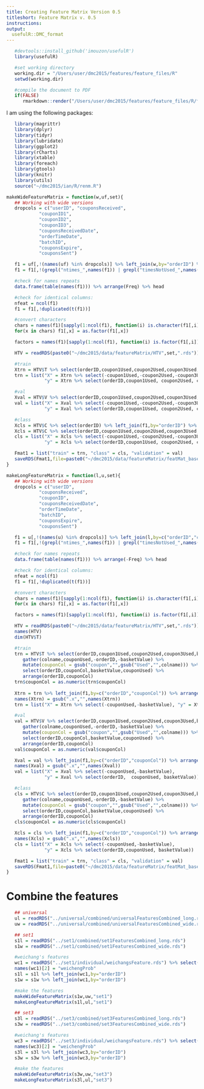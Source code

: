 ```yaml
---
title: Creating Feature Matrix Version 0.5
titleshort: Feature Matrix v. 0.5
instructions: 
output:
  usefulR::DMC_format
---
```


<!--- # (R code (No Results in Document)) -->
```r
   #devtools::install_github('imouzon/usefulR')
   library(usefulR)

   #set working directory
   working.dir = "/Users/user/dmc2015/features/feature_files/R"
   setwd(working.dir)

   #compile the document to PDF
   if(FALSE) 
      rmarkdown::render("/Users/user/dmc2015/features/feature_files/R/feature_matrix_version0.8.rmd")
```

I am using the following packages:
<!--- # (R code (No Results in Document))-->
```r
   library(magrittr)
   library(dplyr)
   library(tidyr)
   library(lubridate)
   library(ggplot2)
   library(rCharts)
   library(xtable)
   library(foreach)
   library(gtools)
   library(knitr)
   library(utils)
   source("~/dmc2015/ian/R/renm.R")
```

<!--- : R code (No Results in Document) -->
```r
makeWideFeatureMatrix = function(w,uf,set){
   ## Working with wide versions
   dropcols = c("userID", "couponsReceived",
            "couponID1",
            "couponID2",
            "couponID3",
            "couponsReceivedDate",
            "orderTimeDate",
            "batchID",
            "couponsExpire",
            "couponsSent")

   f1 = uf[,!(names(uf) %in% dropcols)] %>% left_join(w,by="orderID") %>% arrange(orderID)
   f1 = f1[,!(grepl("ntimes_",names(f1)) | grepl("timesNotUsed_",names(f1)) | grepl("timesUsed_",names(f1)))]

   #check for names repeats
   data.frame(table(names(f1))) %>% arrange(Freq) %>% head

   #check for identical columns:
   nfeat = ncol(f1)
   f1 = f1[,!duplicated(t(f1))]

   #convert characters 
   chars = names(f1)[sapply(1:ncol(f1), function(i) is.character(f1[,i]))]
   for(x in chars) f1[,x] = as.factor(f1[,x])

   factors = names(f1)[sapply(1:ncol(f1), function(i) is.factor(f1[,i]))]

   HTV = readRDS(paste0("~/dmc2015/data/featureMatrix/HTV",set,".rds"))

   #train
   Xtrn = HTV$T %>% select(orderID,coupon1Used,coupon2Used,coupon3Used,basketValue) %>% left_join(f1,by="orderID") %>% arrange(orderID)
   trn = list("X" = Xtrn %>% select(-coupon1Used,-coupon2Used,-coupon3Used,-basketValue),
              "y" = Xtrn %>% select(orderID,coupon1Used, coupon2Used, coupon3Used, basketValue))

   #val
   Xval = HTV$V %>% select(orderID,coupon1Used,coupon2Used,coupon3Used,basketValue) %>% left_join(f1,by="orderID") %>% arrange(orderID)
   val = list("X" = Xval %>% select(-coupon1Used,-coupon2Used,-coupon3Used,-basketValue),
              "y" = Xval %>% select(orderID,coupon1Used, coupon2Used, coupon3Used, basketValue))

   #class
   Xcls = HTV$C %>% select(orderID) %>% left_join(f1,by="orderID") %>% arrange(orderID)
   Xcls = HTV$C %>% select(orderID,coupon1Used,coupon2Used,coupon3Used,basketValue) %>% left_join(f1,by="orderID") %>% arrange(orderID)
   cls = list("X" = Xcls %>% select(-coupon1Used,-coupon2Used,-coupon3Used,-basketValue),
              "y" = Xcls %>% select(orderID,coupon1Used, coupon2Used, coupon3Used, basketValue))

   Fmat1 = list("train" = trn, "class" = cls, "validation" = val)
   saveRDS(Fmat1,file=paste0("~/dmc2015/data/featureMatrix/featMat_based-on-HTV",set,"_WIDE_ver0.8.rds"))
}

makeLongFeatureMatrix = function(l,u,set){
   ## Working with wide versions
   dropcols = c("userID",
            "couponsReceived",
            "couponID",
            "couponsReceivedDate",
            "orderTimeDate",
            "batchID",
            "couponsExpire",
            "couponsSent")

   f1 = u[,!(names(u) %in% dropcols)] %>% left_join(l,by=c("orderID","couponCol")) %>% arrange(orderID,couponCol)
   f1 = f1[,!(grepl("ntimes_",names(f1)) | grepl("timesNotUsed_",names(f1)) | grepl("timesUsed_",names(f1)))]

   #check for names repeats
   data.frame(table(names(f1))) %>% arrange(-Freq) %>% head

   #check for identical columns:
   nfeat = ncol(f1)
   f1 = f1[,!duplicated(t(f1))]

   #convert characters 
   chars = names(f1)[sapply(1:ncol(f1), function(i) is.character(f1[,i]))]
   for(x in chars) f1[,x] = as.factor(f1[,x])

   factors = names(f1)[sapply(1:ncol(f1), function(i) is.factor(f1[,i]))]

   HTV = readRDS(paste0("~/dmc2015/data/featureMatrix/HTV",set,".rds"))
   names(HTV)
   dim(HTV$T)

   #train
   trn = HTV$T %>% select(orderID,coupon1Used,coupon2Used,coupon3Used,basketValue) %>% 
      gather(colname,couponUsed,-orderID,-basketValue) %>%
      mutate(couponCol = gsub("coupon","",gsub("Used","",colname))) %>%
      select(orderID,couponCol,basketValue,couponUsed) %>%
      arrange(orderID,couponCol) 
   trn$couponCol = as.numeric(trn$couponCol)
   
   Xtrn = trn %>% left_join(f1,by=c("orderID","couponCol")) %>% arrange(orderID,couponCol)
   names(Xtrn) = gsub(".x","",names(Xtrn))
   trn = list("X" = Xtrn %>% select(-couponUsed,-basketValue), "y" = Xtrn %>% select(orderID,couponUsed, basketValue))

   #val
   val = HTV$V %>% select(orderID,coupon1Used,coupon2Used,coupon3Used,basketValue) %>% 
      gather(colname,couponUsed,-orderID,-basketValue) %>%
      mutate(couponCol = gsub("coupon","",gsub("Used","",colname))) %>%
      select(orderID,couponCol,basketValue,couponUsed) %>%
      arrange(orderID,couponCol) 
   val$couponCol = as.numeric(val$couponCol)

   Xval = val %>% left_join(f1,by=c("orderID","couponCol")) %>% arrange(orderID,couponCol)
   names(Xval) = gsub(".x","",names(Xval))
   val = list("X" = Xval %>% select(-couponUsed,-basketValue),
              "y" = Xval %>% select(orderID,  couponUsed, basketValue))

   #class
   cls = HTV$C %>% select(orderID,coupon1Used,coupon2Used,coupon3Used,basketValue) %>% 
      gather(colname,couponUsed,-orderID,-basketValue) %>%
      mutate(couponCol = gsub("coupon","",gsub("Used","",colname))) %>%
      select(orderID,couponCol,basketValue,couponUsed) %>%
      arrange(orderID,couponCol) 
   cls$couponCol = as.numeric(cls$couponCol)

   Xcls = cls %>% left_join(f1,by=c("orderID","couponCol")) %>% arrange(orderID,couponCol)
   names(Xcls) = gsub(".x","",names(Xcls))
   cls = list("X" = Xcls %>% select(-couponUsed,-basketValue),
              "y" = Xcls %>% select(orderID,couponUsed, basketValue))

   Fmat1 = list("train" = trn, "class" = cls, "validation" = val)
   saveRDS(Fmat1,file=paste0("~/dmc2015/data/featureMatrix/featMat_based-on-HTV",set,"_LONG_ver0.8.rds"))
}
```

# Combine the features
<!--- : R code (No Results in Document) -->
```r
   ## universal
   ul = readRDS("../universal/combined/universalFeaturesCombined_long.rds")
   uw = readRDS("../universal/combined/universalFeaturesCombined_wide.rds")

   ## set1
   s1l = readRDS("../set1/combined/set1FeaturesCombined_long.rds")
   s1w = readRDS("../set1/combined/set1FeaturesCombined_wide.rds")

   #weichang's features
   wc1 = readRDS("../set1/individual/weichangsFeature.rds") %>% select(-userID)
   names(wc1)[2] = "weichengProb"
   s1l = s1l %>% left_join(wc1,by="orderID")
   s1w = s1w %>% left_join(wc1,by="orderID")

   #make the features
   makeWideFeatureMatrix(s1w,uw,"set1")
   makeLongFeatureMatrix(s1l,ul,"set1")

   ## set3
   s3l = readRDS("../set3/combined/set3FeaturesCombined_long.rds")
   s3w = readRDS("../set3/combined/set3FeaturesCombined_wide.rds")

   #weichang's features
   wc3 = readRDS("../set3/individual/weichangsFeature.rds") %>% select(-userID) 
   names(wc3)[2] = "weichengProb"
   s3l = s3l %>% left_join(wc3,by="orderID")
   s3w = s3w %>% left_join(wc3,by="orderID")

   #make the features
   makeWideFeatureMatrix(s3w,uw,"set3")
   makeLongFeatureMatrix(s3l,ul,"set3")
```
